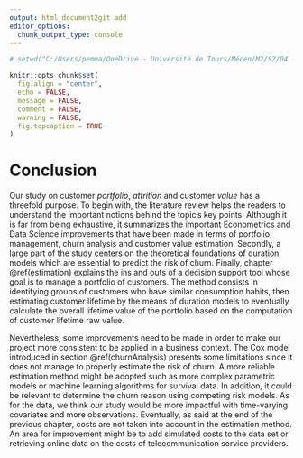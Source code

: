 ```yaml
---
output: html_document2git add 
editor_options: 
  chunk_output_type: console
---
```


```r
# setwd("C:/Users/pemma/OneDrive - Université de Tours/Mécen/M2/S2/04 - 3R/portfolio_churn_value")
```


```r
knitr::opts_chunk$set(
  fig.align = "center", 
  echo = FALSE, 
  message = FALSE, 
  comment = FALSE, 
  warning = FALSE, 
  fig.topcaption = TRUE
)
```

# Conclusion {-}

Our study on customer *portfolio*, *attrition* and customer *value* has a threefold purpose. To begin with, the literature review helps the readers to understand the important notions behind the topic's key points. Although it is far from being exhaustive, it summarizes the important Econometrics and Data Science improvements that have been made in terms of portfolio management, churn analysis and customer value estimation. Secondly, a large part of the study centers on the theoretical foundations of duration models which are essential to predict the risk of churn. Finally, chapter \@ref(estimation) explains the ins and outs of a decision support tool whose goal is to manage a portfolio of customers. The method consists in identifying groups of customers who have similar consumption habits, then estimating customer lifetime by the means of duration models to eventually calculate the overall lifetime value of the portfolio based on the computation of customer lifetime raw value. 

Nevertheless, some improvements need to be made in order to make our project more consistent to be applied in a business context. The Cox model introduced in section \@ref(churnAnalysis) presents some limitations since it does not manage to properly estimate the risk of churn. A more reliable estimation method might be adopted such as more complex parametric models or machine learning algorithms for survival data. In addition, it could be relevant to determine the churn reason using competing risk models. As for the data, we think our study would be more impactful with time-varying covariates and more observations. Eventually, as said at the end of the previous chapter, costs are not taken into account in the estimation method. An area for improvement might be to add simulated costs to the data set or retrieving online data on the costs of telecommunication service providers. 